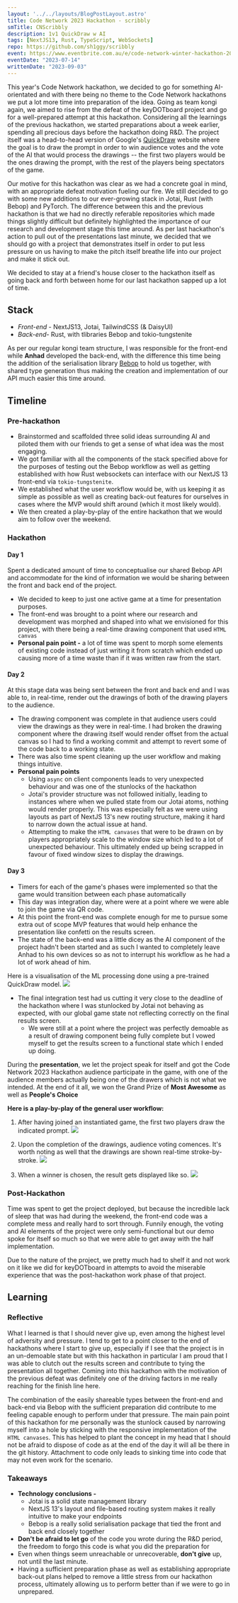 ```yaml
---
layout: '../../layouts/BlogPostLayout.astro'
title: Code Network 2023 Hackathon - scribbly
smTitle: CNScribbly
description: 1v1 QuickDraw w AI 
tags: [NextJS13, Rust, TypeScript, WebSockets]
repo: https://github.com/sh1ggy/scribbly
event: https://www.eventbrite.com.au/e/code-network-winter-hackathon-2023-tickets-656620267897
eventDate: "2023-07-14"
writtenDate: "2023-09-03"
---
```


This year's Code Network hackathon, we decided to go for something AI-orientated and with there being no theme to the Code Network hackathons we put a lot more time into preparation of the idea. Going as team kongi again, we aimed to rise from the defeat of the keyDOTboard project and go for a well-prepared attempt at this hackathon. Considering all the learnings of the previous hackathon, we started preparations about a week earlier, spending all precious days before the hackathon doing R&D. The project itself was a head-to-head version of Google's [QuickDraw](https://quickdraw.withgoogle.com/) website where the goal is to draw the prompt in order to win audience votes and the vote of the AI that would process the drawings -- the first two players would be the ones drawing the prompt, with the rest of the players being spectators of the game.

Our motive for this hackathon was clear as we had a concrete goal in mind, with an appropriate defeat motivation fueling our fire. We still decided to go with some new additions to our ever-growing stack in Jotai, Rust (with Bebop) and PyTorch. The difference between this and the previous hackathon is that we had no directly referable repositories which made things slightly difficult but definitely highlighted the importance of our research and development stage this time around. As per last hackathon's action to pull out of the presentations last minute, we decided that we should go with a project that demonstrates itself in order to put less pressure on us having to make the pitch itself breathe life into our project and make it stick out. 

We decided to stay at a friend's house closer to the hackathon itself as going back and forth between home for our last hackathon sapped up a lot of time.  

## Stack
- _Front-end_ - NextJS13, Jotai, TailwindCSS (& DaisyUI)
- _Back-end_- Rust, with tlibraries Bebop and tokio-tungstenite

As per our regular kongi team structure, I was responsible for the front-end while **Anhad** developed the back-end, with the difference this time being the addition of the serialisation library [Bebop](https://github.com/betwixt-labs/bebop) to hold us together, with shared type generation thus making the creation and implementation of our API much easier this time around.

## Timeline
### Pre-hackathon
- Brainstormed and scaffolded three solid ideas surrounding AI and piloted them with our friends to get a sense of what idea was the most engaging.
- We got familiar with all the components of the stack specified above for the purposes of testing out the Bebop workflow as well as getting established with how Rust websockets can interface with our NextJS 13 front-end via `tokio-tungstenite`. 
- We established what the user workflow would be, with us keeping it as simple as possible as well as creating back-out features for ourselves in cases where the MVP would shift around (which it most likely would).
- We then created a play-by-play of the entire hackathon that we would aim to follow over the weekend. 

### Hackathon
#### Day 1
Spent a dedicated amount of time to conceptualise our shared Bebop API and accommodate for the kind of information we would be sharing between the front and back end of the project. 

- We decided to keep to just one active game at a time for presentation purposes.
- The front-end was brought to a point where our research and development was morphed and shaped into what we envisioned for this project, with there being a real-time drawing component that used `HTML canvas`
- **Personal pain point -** a lot of time was spent to morph some elements of existing code instead of just writing it from scratch which ended up causing more of a time waste than if it was written raw from the start.

#### Day 2
At this stage data was being sent between the front and back end and I was able to, in real-time, render out the drawings of both of the drawing players to the audience. 

- The drawing component was complete in that audience users could view the drawings as they were in real-time. I had broken the drawing component where the drawing itself would render offset from the actual canvas so I had to find a working commit and attempt to revert some of the code back to a working state.
- There was also time spent cleaning up the user workflow and making things intuitive. 
- **Personal pain points** 
	- Using `async` on client components leads to very unexpected behaviour and was one of the stunlocks of the hackathon
	- Jotai's provider structure was not followed initially, leading to instances where when we pulled state from our Jotai atoms, nothing would render properly. This was especially felt as we were using layouts as part of NextJS 13's new routing structure, making it hard to narrow down the actual issue at hand.
	- Attempting to make the `HTML canvases` that were to be drawn on by players appropriately scale to the window size which led to a lot of unexpected behaviour. This ultimately ended up being scrapped in favour of fixed window sizes to display the drawings. 


#### Day 3
- Timers for each of the game's phases were implemented so that the game would transition between each phase automatically
- This day was integration day, where were at a point where we were able to join the game via QR code.
- At this point the front-end was complete enough for me to pursue some extra out of scope MVP features that would help enhance the presentation like confetti on the results screen. 
- The state of the back-end was a little dicey as the AI component of the project hadn't been started and as such I wanted to completely leave Anhad to his own devices so as not to interrupt his workflow as he had a lot of work ahead of him. 

Here is a visualisation of the ML processing done using a pre-trained QuickDraw model. 
![](/blog/CNScribbly/ML.png)

- The final integration test had us cutting it very close to the deadline of the hackathon where I was stunlocked by Jotai not behaving as expected, with our global game state not reflecting correctly on the final results screen. 
	- We were still at a point where the project was perfectly demoable as a result of drawing component being fully complete but I vowed myself to get the results screen to a functional state which I ended up doing. 

During the **presentation**, we let the project speak for itself and got the Code Network 2023 Hackathon audience participate in the game, with one of the audience members actually being one of the drawers which is not what we intended. At the end of it all, we won the Grand Prize of **Most Awesome** as well as **People's Choice**

**Here is a play-by-play of the general user workflow:** 

1. After having joined an instantiated game, the first two players draw the indicated prompt. 
![](/blog/CNScribbly/drawing.png)

2. Upon the completion of the drawings, audience voting comences. It's worth noting as well that the drawings are shown real-time stroke-by-stroke.
![](/blog/CNScribbly/audience.png)

3. When a winner is chosen, the result gets displayed like so. 
![](/blog/CNScribbly/result.png)

### Post-Hackathon
Time was spent to get the project deployed, but because the incredible lack of sleep that was had during the weekend, the front-end code was a complete mess and really hard to sort through. Funnily enough, the voting and AI elements of the project were only semi-functional but our demo spoke for itself so much so that we were able to get away with the half implementation. 

Due to the nature of the project, we pretty much had to shelf it and not work on it like we did for keyDOTboard in attempts to avoid the miserable experience that was the post-hackathon work phase of that project.

## Learning
### Reflective 
What I learned is that I should never give up, even among the highest level of adversity and pressure. I tend to get to a point closer to the end of hackathons where I start to give up, especially if I see that the project is in an un-demoable state but with this hackathon in particular I am proud that I was able to clutch out the results screen and contribute to tying the presentation all together. Coming into this hackathon with the motivation of the previous defeat was definitely one of the driving factors in me really reaching for the finish line here. 

The combination of the easily shareable types between the front-end and back-end via Bebop with the sufficient preparation did contribute to me feeling capable enough to perform under that pressure. The main pain point of this hackathon for me personally was the stunlock caused by narrowing myself into a hole by sticking with the responsive implementation of the `HTML canvases`. This has helped to plant the concept in my head that I should not be afraid to dispose of code as at the end of the day it will all be there in the git history. Attachment to code only leads to sinking time into code that may not even work for the scenario. 

### Takeaways
- **Technology conclusions -** 
	- Jotai is a solid state management library
	- NextJS 13's layout and file-based routing system makes it really intuitive to make your endpoints
	- Bebop is a really solid serialisation package that tied the front and back end closely together
- **Don't be afraid to let go** of the code you wrote during the R&D period, the freedom to forgo this code is what you did the preparation for
- Even when things seem unreachable or unrecoverable, **don't give** up, not until the last minute. 
- Having a sufficient preparation phase as well as establishing appropriate back-out plans helped to remove a little stress from our hackathon process, ultimately allowing us to perform better than if we were to go in unprepared.